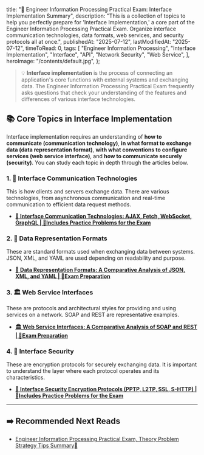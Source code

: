 
  title:
    "🧩 Engineer Information Processing Practical Exam: Interface Implementation Summary",
  description:
    "This is a collection of topics to help you perfectly prepare for 'Interface Implementation,' a core part of the Engineer Information Processing Practical Exam. Organize interface communication technologies, data formats, web services, and security protocols all at once.",
  publishedAt: "2025-07-12",
  lastModifiedAt: "2025-07-12",
  timeToRead: 0,
  tags: [
    "Engineer Information Processing",
    "Interface Implementation",
    "Interface",
    "API",
    "Network Security",
    "Web Service",
  ],
  heroImage: "/contents/default.jpg",
};

> 💡 **Interface implementation** is the process of connecting an application's core functions with external systems and exchanging data. The Engineer Information Processing Practical Exam frequently asks questions that check your understanding of the features and differences of various interface technologies.

## 📚 Core Topics in Interface Implementation

Interface implementation requires an understanding of **how to communicate (communication technology)**, **in what format to exchange data (data representation format)**, **with what conventions to configure services (web service interface)**, and **how to communicate securely (security)**. You can study each topic in depth through the articles below.

### 1. 🔄 Interface Communication Technologies

This is how clients and servers exchange data. There are various technologies, from asynchronous communication and real-time communication to efficient data request methods.

- **[🔄 Interface Communication Technologies: AJAX, Fetch, WebSocket, GraphQL | 🚀Includes Practice Problems for the Exam](/en/blog/interface-communication-technologies)**

### 2. 📄 Data Representation Formats

These are standard formats used when exchanging data between systems. JSON, XML, and YAML are used depending on readability and purpose.

- **[📄 Data Representation Formats: A Comparative Analysis of JSON, XML, and YAML | 🚀Exam Preparation](/en/blog/interface-data-formats)**

### 3. 🏛️ Web Service Interfaces

These are protocols and architectural styles for providing and using services on a network. SOAP and REST are representative examples.

- **[🏛️ Web Service Interfaces: A Comparative Analysis of SOAP and REST | 🚀Exam Preparation](/en/blog/web-service-interface)**

### 4. 🌉 Interface Security

These are encryption protocols for securely exchanging data. It is important to understand the layer where each protocol operates and its characteristics.

- **[🌉 Interface Security Encryption Protocols (PPTP, L2TP, SSL, S-HTTP) | 🚀Includes Practice Problems for the Exam](/en/blog/interface-security-for-exam)**

---

## ➡️ Recommended Next Reads

- [Engineer Information Processing Practical Exam, Theory Problem Strategy Tips Summary📝](/en/blog/korean-information-processing-engineer-practical-exam-strategy)

